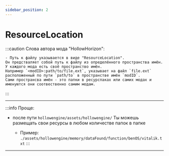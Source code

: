 ```yaml
---
sidebar_position: 2
---
```


# ResourceLocation

:::caution Слова автора мода "HollowHorizon":
```text
- Путь к файлу указывается в виде "ResourceLocation".
Он предстваляет собой путь к файлу из определённого пространства имён. У каждого мода есть своё пространство имён.
Например `<modID>:path/to/file.ext`, указывает на файл `file.ext` расположенный по пути `path/to` в пространстве имён `modID`.
Сами пространсва имён - это папки в ресурспаках или самих модах и именуются они соотвественно самим модам.
```
:::

---

:::info Проще:

- после пути `hollowengine/assets/hollowengine/` Ты можешь размещать свои ресурсы в любом количестве папок в папке

    - Пример: `./assets/hollowengine/memory/dataFound/function/benOS/vitalik.txt`
:::

---